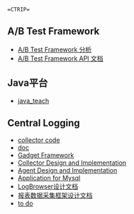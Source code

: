  =CTRIP=
==A/B Test Framework==
* [[ab/ab_test_analysis|A/B Test Framework 分析]]
* [[ab/api_doc|A/B Test Framework API 文档]]
 
==Java平台==
* [[java/java_teach|java_teach]]

==Central Logging ==
* [[logging/cellector|collector code]]
* [[logging|doc]]
* [[logging/gadget_framework|Gadget Framework]]
* [[logging/collector_d_i|Collector Design and Implementation]]
* [[logging/agent_design|Agent Design and Implementation]]
* [[logging/application_for_mysql|Application for Mysql]]
* [[logging/log_browser|LogBrowser设计文档 ]]
* [[logging/log_report|报表数据采集框架设计文档 ]]
* [[logging/2.0.7|to do ]]
 
 
